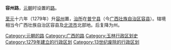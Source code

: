 '''容州路'''，[[元朝|元朝]]时设置的[[路_(行政区划)|路]]。

[[至元_(忽必烈)|至元]]十六年（1279年）升[[容州|容州]]置，[[治所|治所]]在[[普宁县_(隋朝)|普宁县]]（今[[广西壮族自治区|广西壮族自治区]][[容县|容县]]）。辖境相当今广西壮族自治区容县及[[北流市|北流市]]北部地。后复降为州。

{{元朝行政区划小作品}}
[[Category:元朝的路|Category:元朝的路]]
[[Category:广西的路|Category:广西的路]]
[[Category:玉林行政区划史|Category:玉林行政区划史]]
[[Category:1279年建立的行政区划|Category:1279年建立的行政区划]]
[[Category:13世纪废除的行政区划|Category:13世纪废除的行政区划]]